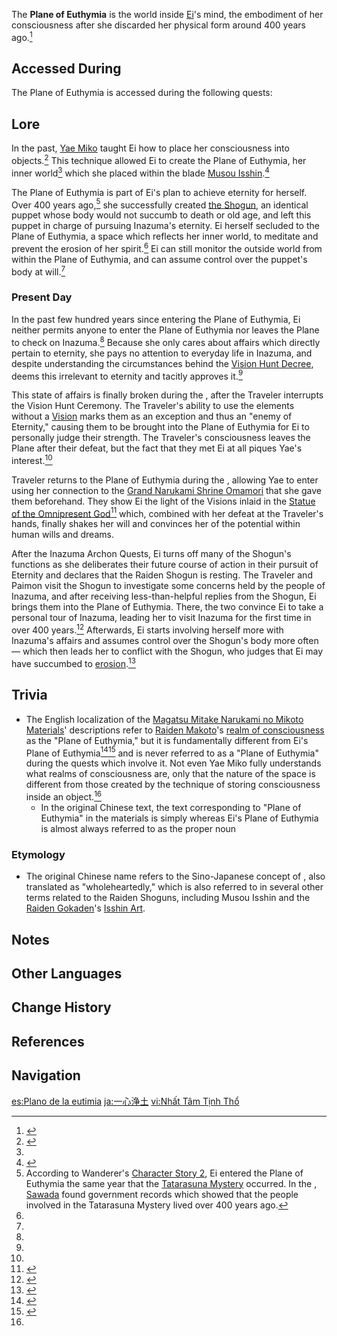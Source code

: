 {{Terminology Infobox
|image        = Plane of Euthymia.png
|type         = Lore
|region       = Inazuma
}}
The '''Plane of Euthymia''' is the world inside [[Ei]]'s mind, the embodiment of her consciousness after she discarded her physical form around 400 years ago.<ref name="TSP">{{Ref/Quest|The Servant's Path}}</ref>

==Accessed During==
The Plane of Euthymia is accessed during the following quests:
{{Quest|Amidst Stormy Judgment;The Omnipresent God;The Lonesome Euthymia|display=bullet}}

==Lore==
In the past, [[Yae Miko]] taught Ei how to place her consciousness into objects.<ref name="TOG">{{Ref/Quest|The Omnipresent God}}</ref> This technique allowed Ei to create the Plane of Euthymia, her inner world<ref name="TSP" /> which she placed within the blade [[Musou Isshin]].<ref>{{Ref/CS|Raiden Shogun|2}}</ref>

The Plane of Euthymia is part of Ei's plan to achieve eternity for herself. Over 400 years ago,<ref group="Note">According to Wanderer's [[Wanderer/Lore#Character Story 2|Character Story 2]], Ei entered the Plane of Euthymia the same year that the [[Tatarasuna Mystery]] occurred. In the {{Quest|The Night-Bird Falls at the Curtain's Call}}, [[Sawada]] found government records which showed that the people involved in the Tatarasuna Mystery lived over 400 years ago.</ref> she successfully created [[the Shogun]], an identical puppet whose body would not succumb to death or old age, and left this puppet in charge of pursuing Inazuma's eternity. Ei herself secluded to the Plane of Euthymia, a space which reflects her inner world, to meditate and prevent the erosion of her spirit.<ref name="TSP"/> Ei can still monitor the outside world from within the Plane of Euthymia, and can assume control over the puppet's body at will.<ref name="CL" />

===Present Day===
In the past few hundred years since entering the Plane of Euthymia, Ei neither permits anyone to enter the Plane of Euthymia nor leaves the Plane to check on Inazuma.<ref name="CL" /> Because she only cares about affairs which directly pertain to eternity, she pays no attention to everyday life in Inazuma, and despite understanding the circumstances behind the [[Vision Hunt Decree]], deems this irrelevant to eternity and tacitly approves it.<ref name="TOG"/>

This state of affairs is finally broken during the {{Quest|Amidst Stormy Judgment}}, after the Traveler interrupts the Vision Hunt Ceremony. The Traveler's ability to use the elements without a [[Vision]] marks them as an exception and thus an "enemy of Eternity," causing them to be brought into the Plane of Euthymia for Ei to personally judge their strength. The Traveler's consciousness leaves the Plane after their defeat, but the fact that they met Ei at all piques Yae's interest.<ref name="CL" />

Traveler returns to the Plane of Euthymia during the {{Quest|The Omnipresent God}}, allowing Yae to enter using her connection to the [[Grand Narukami Shrine Omamori]] that she gave them beforehand. They show Ei the light of the Visions inlaid in the [[Statue of the Omnipresent God]]<ref>{{Ref/Quest|Blind Loyalty, Reckless Courage|quote='''Yae Miko:''' If you can get the Raiden Shogun to "open her heart" to you once more before the Statue of the Omnipresent God, you will have the opportunity you need...}}</ref> which, combined with her defeat at the Traveler's hands, finally shakes her will and convinces her of the potential within human wills and dreams.

After the Inazuma Archon Quests, Ei turns off many of the Shogun's functions as she deliberates their future course of action in their pursuit of Eternity and declares that the Raiden Shogun is resting. The Traveler and Paimon visit the Shogun to investigate some concerns held by the people of Inazuma, and after receiving less-than-helpful replies from the Shogun, Ei brings them into the Plane of Euthymia. There, the two convince Ei to take a personal tour of Inazuma, leading her to visit Inazuma for the first time in over 400 years.<ref>{{Ref/Quest|The Lonesome Euthymia}}</ref> Afterwards, Ei starts involving herself more with Inazuma's affairs and assumes control over the Shogun's body more often &mdash; which then leads her to conflict with the Shogun, who judges that Ei may have succumbed to [[erosion]].<ref name="FttP">{{Ref/Quest|Farewell to the Past}}</ref>

==Trivia==
* The English localization of the [[Magatsu Mitake Narukami no Mikoto Materials]]' descriptions refer to [[Makoto|Raiden Makoto]]'s [[realm of consciousness]] as the "Plane of Euthymia," but it is fundamentally different from Ei's Plane of Euthymia<ref name="CL">{{Ref/Quest|Cleansing Light}}</ref><ref name="RS">{{Ref/Quest|Radiant Sakura}}</ref> and is never referred to as a "Plane of Euthymia" during the quests which involve it. Not even Yae Miko fully understands what realms of consciousness are, only that the nature of the space is different from those created by the technique of storing consciousness inside an object.<ref name="RS" />
** In the original Chinese text, the text corresponding to "Plane of Euthymia" in the materials is simply {{Zh|净土|rm=Jìngtǔ|tl=Pure Land,}} whereas Ei's Plane of Euthymia is almost always referred to as the proper noun {{Zh|「一心净土」|rm=Yīxīn Jìngtǔ|tl=Pure Land of One Mind.}}

===Etymology===
* The original Chinese name refers to the Sino-Japanese concept of {{Lang|"one mind"|zh=一心|zh_rm=yīxīn|ja=一心|ja_rm=isshin|sort=zh,ja}}, also translated as "wholeheartedly," which is also referred to in several other terms related to the Raiden Shoguns, including Musou Isshin and the [[Raiden Gokaden]]'s [[Isshin Art]].

==Notes==
{{Reflist|note=1}}

==Other Languages==
{{Other Languages
|en      = Plane of Euthymia
|zhs     = 一心净土
|zhs_rm  = Yīxīn Jìngtǔ
|zht     = 一心淨土
|zht_rm  = Yīxīn Jìngtǔ
|zh_tl   = Pure Land of One Mind{{Sino|zh|ja}}
|ja      = 一心浄土
|ja_rm   = Isshin Joudo
|ja_tl   = {{w|Pure Land}} of One Mind
|ko      = {{tt|일심정토|一心淨土}}
|ko_rm   = Ilsim-jeongto
|ko_tl   = Pure Land of One Mind{{Sino|ko|ja}}
|es      = Plano de la eutimia
|es_tl   = Plane of Euthymia
|fr      = Plan euthymique
|fr_tl   = Euthymic Plane
|ru      = Царство эвтюмии
|ru_tl   = Realm of Euthymia
|th      = ดินแดนแห่งใจที่บริสุทธิ์
|th_rm   = Din-daen haeng Chai thi Bo-ri-sut
|th_tl   = Land of Pure Mind
|vi      = {{tt|Nhất Tâm Tịnh Thổ|一心浄土}}
|vi_tl   = Pure Land of One Mind{{Sino|vi|ja}}
|de      = Utopische Gefilde
|de_tl   = Utopian Fields
|id      = Plane of Euthymia
|pt      = Plano da Eutimia
|pt_tl   = Plane of Euthymia
|tr      = Zihnin Dinlenme Yeri
|tr_tl   = 
|it      = Piano dell'eutimia
|it_tl   = 
}}

==Change History==
{{Change History|2.0}}

==References==
{{Reflist}}

==Navigation==
{{Lore Navbox|type=terminology}}

[[es:Plano de la eutimia]]
[[ja:一心浄土]]
[[vi:Nhất Tâm Tịnh Thổ]]